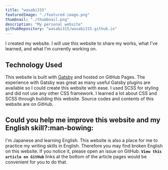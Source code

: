 ```yaml
---
title: "wasabi315"
featuredImage: "./featured-image.png"
thumbnail: "./thumbnail.png"
description: "My personal website"
githubRepository: "wasabi315/wasabi315.github.io"
---
```


I created my website. I will use this website to share my works, what I've learned, and what I'm currently working on.

## Technology Used

This website is built with [Gatsby](https://www.gatsbyjs.org/) and hosted on GitHub Pages.
The experience with Gatsby was great as many useful Gatsby plugins are available so I could create this website with ease.
I used SCSS for styling and did not use any other CSS framework. I learned a lot about CSS and SCSS through building this website.
Source codes and contents of this website are on GitHub.

## Could you help me improve this website and my English skill?:man-bowing:

I'm Japanese and learning English. This website is also a place for me to practice my writing skills in English.
Therefore you may find broken English on this website. If you notice it, please open an issue on GitHub.
**`View this article on GitHub`** links at the bottom of the article pages would be convenient for you to do that.
